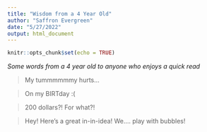```yaml
---
title: "Wisdom from a 4 Year Old"
author: "Saffron Evergreen"
date: "5/27/2022"
output: html_document
---
```


```r
knitr::opts_chunk$set(echo = TRUE)
```

*Some words from a 4 year old to anyone who enjoys a quick read*  

> My tummmmmmy hurts...  

> On my BIRTday :(  

> 200 dollars?! For what?!  

> Hey! Here's a great in-in-idea! We.... play with bubbles!  

